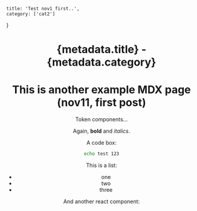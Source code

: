 
    title: 'Test nov1 first..',
    category: ['cat2']
}

<Header title={metadata.title} category={metadata.category} />


# {metadata.title} - {metadata.category}

# This is another example MDX page (nov11, first post)
 
Token components...

Again, **bold** and _italics_.

A code box:
```bash
echo test 123
```

This is a list:
- one
- two
- three

And another react component:
 
<MyComponent />